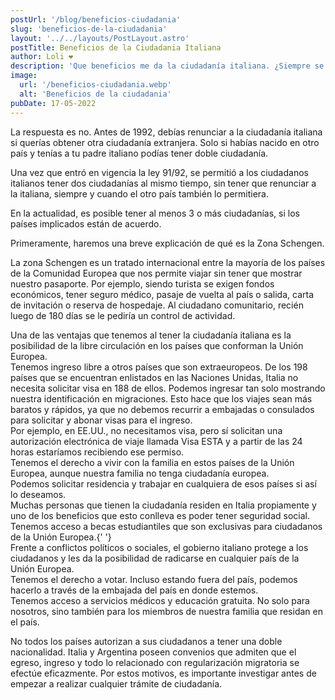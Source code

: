 ```yaml
---
postUrl: '/blog/beneficios-ciudadania'
slug: 'beneficios-de-la-ciudadania'
layout: '../../layouts/PostLayout.astro'
postTitle: Beneficios de la Ciudadania Italiana
author: Loli ❤️
description: 'Que beneficios me da la ciudadanía italiana. ¿Siempre se pudo obtener?'
image:
  url: '/beneficios-ciudadania.webp'
  alt: 'Beneficios de la ciudadania'
pubDate: 17-05-2022
---
```



<BlogTitle text="¿Siempre se pudo tener doble ciudadanía?" />

La respuesta es no. Antes de 1992, debías renunciar a la ciudadanía italiana si querías obtener otra ciudadanía extranjera. Solo si habías nacido en otro país y tenías a tu padre italiano podías tener doble ciudadanía.

Una vez que entró en vigencia la ley 91/92, se permitió a los ciudadanos italianos tener dos ciudadanías al mismo tiempo, sin tener que renunciar a la italiana, siempre y cuando el otro país también lo permitiera.

En la actualidad, es posible tener al menos 3 o más ciudadanías, si los países implicados están de acuerdo.

<BlogTitle text="Beneficios sin tener residencia legal" />

Primeramente, haremos una breve explicación de qué es la Zona Schengen.

La zona Schengen es un tratado internacional entre la mayoría de los países de la Comunidad Europea que nos permite viajar sin tener que mostrar nuestro pasaporte. Por ejemplo, siendo turista se exigen fondos económicos, tener seguro médico, pasaje de vuelta al país o salida, carta de invitación o reserva de hospedaje. Al ciudadano comunitario, recién luego de 180 días se le pediría un control de actividad.

<div class="my-2 flex items-center">
	<Dot /> Una de las ventajas que tenemos al tener la ciudadanía italiana es la posibilidad de la
	libre circulación en los países que conforman la Unión Europea.
</div>

<div class="my-2 flex items-center">
	<Dot /> Tenemos ingreso libre a otros países que son extraeuropeos. De los 198 países que se
	encuentran enlistados en las Naciones Unidas, Italia no necesita solicitar visa en 188 de ellos.
	Podemos ingresar tan solo mostrando nuestra identificación en migraciones. Esto hace que los
	viajes sean más baratos y rápidos, ya que no debemos recurrir a embajadas o consulados para
	solicitar y abonar visas para el ingreso.
</div>
<div class="my-2 flex items-center">
	<Dot /> Por ejemplo, en EE.UU., no necesitamos visa, pero sí solicitan una autorización
	electrónica de viaje llamada Visa ESTA y a partir de las 24 horas estaríamos recibiendo ese
	permiso.
</div>

<div class="my-2 flex items-center">
	<Dot /> Tenemos el derecho a vivir con la familia en estos países de la Unión Europea, aunque
	nuestra familia no tenga ciudadanía europea.
</div>

<div class="my-2 flex items-center">
	<Dot />
	Podemos solicitar residencia y trabajar en cualquiera de esos países si así lo deseamos.
</div>

<div class="my-2 flex items-center">
	<Dot /> Muchas personas que tienen la ciudadanía residen en Italia propiamente y uno de los
	beneficios que esto conlleva es poder tener seguridad social.
</div>
<div class="my-2 flex items-center">
	<Dot /> Tenemos acceso a becas estudiantiles que son exclusivas para ciudadanos de la Unión
	Europea.{' '}
</div>

<div class="my-2 flex items-center">
	<Dot /> Frente a conflictos políticos o sociales, el gobierno italiano protege a los ciudadanos y
	les da la posibilidad de radicarse en cualquier país de la Unión Europea.
</div>

<BlogTitle text="¿Que otros beneficios tengo si ademas resido en Italia?" />

<div class="my-2 flex items-center">
	<Dot /> Tenemos el derecho a votar. Incluso estando fuera del país, podemos hacerlo a través de la
	embajada del país en donde estemos.
</div>
<div class="my-2 flex items-center">
	<Dot /> Tenemos acceso a servicios médicos y educación gratuita. No solo para nosotros, sino
	también para los miembros de nuestra familia que residan en el país.
</div>

<BlogTitle text="¿Hay excepciones con la doble nacionalidad?" />

No todos los países autorizan a sus ciudadanos a tener una doble nacionalidad. Italia y Argentina poseen convenios que admiten que el egreso, ingreso y todo lo relacionado con regularización migratoria se efectúe eficazmente. Por estos motivos, es importante investigar antes de empezar a realizar cualquier trámite de ciudadanía.
